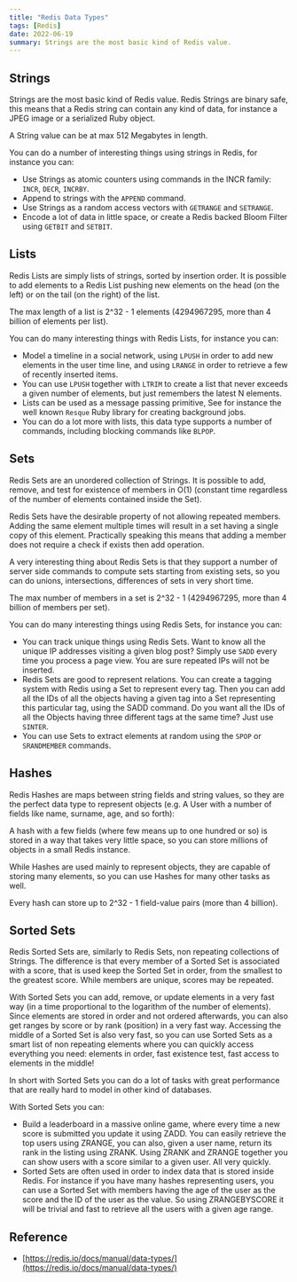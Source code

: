 ```yaml
---
title: "Redis Data Types"
tags: [Redis]
date: 2022-06-19
summary: Strings are the most basic kind of Redis value.
---
```


## Strings

Strings are the most basic kind of Redis value. Redis Strings are binary safe, this means that a Redis string can contain any kind of data, for instance a JPEG image or a serialized Ruby object.

A String value can be at max 512 Megabytes in length.

You can do a number of interesting things using strings in Redis, for instance you can:

- Use Strings as atomic counters using commands in the INCR family: `INCR`, `DECR`, `INCRBY`.
- Append to strings with the `APPEND` command.
- Use Strings as a random access vectors with `GETRANGE` and `SETRANGE`.
- Encode a lot of data in little space, or create a Redis backed Bloom Filter using `GETBIT` and `SETBIT`.

## Lists

Redis Lists are simply lists of strings, sorted by insertion order. It is
possible to add elements to a Redis List pushing new elements on the head (on
the left) or on the tail (on the right) of the list.

The max length of a list is 2^32 - 1 elements (4294967295, more than 4 billion of elements per list).

You can do many interesting things with Redis Lists, for instance you can:

- Model a timeline in a social network, using `LPUSH` in order to add new elements in the user time line, and using `LRANGE` in order to retrieve a few of recently inserted items.
- You can use `LPUSH` together with `LTRIM` to create a list that never exceeds a given number of elements, but just remembers the latest N elements.
- Lists can be used as a message passing primitive, See for instance the well known `Resque` Ruby library for creating background jobs.
- You can do a lot more with lists, this data type supports a number of commands, including blocking commands like `BLPOP`.

## Sets

Redis Sets are an unordered collection of Strings. It is possible to add, remove, and test for existence of members in O(1) (constant time regardless of the number of elements contained inside the Set).

Redis Sets have the desirable property of not allowing repeated members. Adding the same element multiple times will result in a set having a single copy of this element. Practically speaking this means that adding a member does not require a check if exists then add operation.

A very interesting thing about Redis Sets is that they support a number of server side commands to compute sets starting from existing sets, so you can do unions, intersections, differences of sets in very short time.

The max number of members in a set is 2^32 - 1 (4294967295, more than 4 billion of members per set).

You can do many interesting things using Redis Sets, for instance you can:

- You can track unique things using Redis Sets. Want to know all the unique IP addresses visiting a given blog post? Simply use `SADD` every time you process a page view. You are sure repeated IPs will not be inserted.
- Redis Sets are good to represent relations. You can create a tagging system with Redis using a Set to represent every tag. Then you can add all the IDs of all the objects having a given tag into a Set representing this particular tag, using the SADD command. Do you want all the IDs of all the Objects having three different tags at the same time? Just use `SINTER`.
- You can use Sets to extract elements at random using the `SPOP` or `SRANDMEMBER` commands.

## Hashes

Redis Hashes are maps between string fields and string values, so they are the
perfect data type to represent objects (e.g. A User with a number of fields
like name, surname, age, and so forth):

A hash with a few fields (where few means up to one hundred or so) is stored in a way that takes very little space, so you can store millions of objects in a small Redis instance.

While Hashes are used mainly to represent objects, they are capable of storing many elements, so you can use Hashes for many other tasks as well.

Every hash can store up to 2^32 - 1 field-value pairs (more than 4 billion).

## Sorted Sets

Redis Sorted Sets are, similarly to Redis Sets, non repeating collections of Strings. The difference is that every member of a Sorted Set is associated with a score, that is used keep the Sorted Set in order, from the smallest to the greatest score. While members are unique, scores may be repeated.

With Sorted Sets you can add, remove, or update elements in a very fast way (in a time proportional to the logarithm of the number of elements). Since elements are stored in order and not ordered afterwards, you can also get ranges by score or by rank (position) in a very fast way. Accessing the middle of a Sorted Set is also very fast, so you can use Sorted Sets as a smart list of non repeating elements where you can quickly access everything you need: elements in order, fast existence test, fast access to elements in the middle!

In short with Sorted Sets you can do a lot of tasks with great performance that are really hard to model in other kind of databases.

With Sorted Sets you can:

- Build a leaderboard in a massive online game, where every time a new score is submitted you update it using ZADD. You can easily retrieve the top users using ZRANGE, you can also, given a user name, return its rank in the listing using ZRANK. Using ZRANK and ZRANGE together you can show users with a score similar to a given user. All very quickly.
- Sorted Sets are often used in order to index data that is stored inside Redis. For instance if you have many hashes representing users, you can use a Sorted Set with members having the age of the user as the score and the ID of the user as the value. So using ZRANGEBYSCORE it will be trivial and fast to retrieve all the users with a given age range.

## Reference

- [https://redis.io/docs/manual/data-types/](https://redis.io/docs/manual/data-types/)